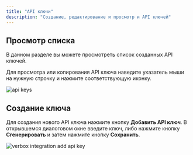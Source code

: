 ```yaml
---
title: "API ключи"
description: "Создание, редактирование и просмотр и API ключей"
---
```


## Просмотр списка

В данном разделе вы можете просмотреть список созданных API ключей.

Для просмотра или копирования API ключа наведите указатель мыши на нужную строчку и нажмите соответствующую иконку.

<img src="/images/api-keys.png" alt="api keys" />

## Создание ключа

Для создания нового API ключа нажмите кнопку **Добавить API ключ**. В открывшемся диалоговом окне введите ключ, либо нажмите кнопку **Сгенерировать** и затем нажмите кнопку **Сохранить**.

<img src="/images/integrations-verbox-add-api-key.jpeg" alt="verbox integration add api key" />
